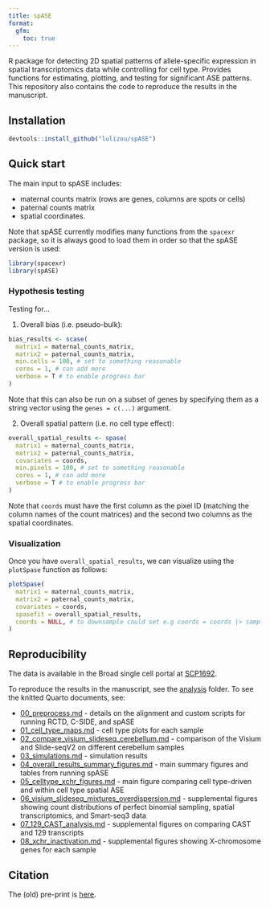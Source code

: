 ```yaml
---
title: spASE
format: 
  gfm:
    toc: true
---
```


R package for detecting 2D spatial patterns of allele-specific expression in spatial
transcriptomics data while controlling for cell type. Provides functions for estimating, plotting, and testing for significant ASE patterns. This repository also contains the code to reproduce
the results in the manuscript.


## Installation

```r
devtools::install_github("lulizou/spASE")
```

## Quick start

The main input to spASE includes:

* maternal counts matrix (rows are genes, columns are spots or cells)
* paternal counts matrix 
* spatial coordinates.

Note that spASE currently modifies many functions from the `spacexr` package,
so it is always good to load them in order so that the spASE version is used:

```r
library(spacexr)
library(spASE)
```

### Hypothesis testing

Testing for...

1. Overall bias (i.e. pseudo-bulk):

```r
bias_results <- scase(
  matrix1 = maternal_counts_matrix,
  matrix2 = paternal_counts_matrix,
  min.cells = 100, # set to something reasonable
  cores = 1, # can add more
  verbose = T # to enable progress bar
)
```

Note that this can also be run on a subset of genes by specifying them
as a string vector using the `genes = c(...)` argument.

2. Overall spatial pattern (i.e. no cell type effect):

```r
overall_spatial_results <- spase(
  matrix1 = maternal_counts_matrix,
  matrix2 = paternal_counts_matrix,
  covariates = coords,
  min.pixels = 100, # set to something reasonable
  cores = 1, # can add more
  verbose = T # to enable progress bar
)
```

Note that `coords` must have the first column as the pixel ID (matching the
column names of the count matrices) and the second two columns as the
spatial coordinates.


### Visualization

Once you have `overall_spatial_results`, we can visualize using the `plotSpase`
function as follows:

```r
plotSpase(
  matrix1 = maternal_counts_matrix,
  matrix2 = paternal_counts_matrix,
  covariates = coords,
  spasefit = overall_spatial_results,
  coords = NULL, # to downsample could set e.g coords = coords |> sample_n(1e4)
)
```

## Reproducibility

The data is available in the Broad single cell portal at [SCP1692](https://singlecell.broadinstitute.org/single_cell/study/SCP1692/detection-of-allele-specific-expression-in-spatial-transcriptomics-with-spase). 

To reproduce the results in the manuscript, see the [analysis](https://github.com/lulizou/spASE/tree/master/analysis) folder. To see the knitted Quarto documents, see:

* [00_preprocess.md](https://github.com/lulizou/spASE/blob/master/analysis/00_preprocess.md) - details on the alignment and custom scripts for running RCTD, C-SIDE, and spASE
* [01_cell_type_maps.md](https://github.com/lulizou/spASE/blob/master/analysis/01_cell_type_maps.md) - cell type plots for each sample
* [02_compare_visium_slideseq_cerebellum.md](https://github.com/lulizou/spASE/blob/master/analysis/02_compare_visium_slideseq_cerebellum.md) - comparison of the Visium and Slide-seqV2 on different cerebellum samples
* [03_simulations.md](https://github.com/lulizou/spASE/blob/master/analysis/03_simulations.md) - simulation results
* [04_overall_results_summary_figures.md](https://github.com/lulizou/spASE/blob/master/analysis/04_overall_results_summary_figures.md) - main summary figures and tables from running spASE
* [05_celltype_xchr_figures.md](https://github.com/lulizou/spASE/blob/master/analysis/05_celltype_xchr_figures.md) - main figure comparing cell type-driven and within cell type spatial ASE
* [06_visium_slideseq_mixtures_overdispersion.md](https://github.com/lulizou/spASE/blob/master/analysis/06_visium_slideseq_mixtures_overdispersion.md) - supplemental figures showing count distributions of perfect binomial sampling, spatial transcriptomics, and Smart-seq3 data
* [07_129_CAST_analysis.md](https://github.com/lulizou/spASE/blob/master/analysis/07_129_CAST_analysis.md) - supplemental figures on comparing CAST and 129 transcripts
* [08_xchr_inactivation.md](https://github.com/lulizou/spASE/blob/master/analysis/08_xchr_inactivation.md) - supplemental figures showing X-chromosome genes for each sample





## Citation

The (old) pre-print is [here](https://www.biorxiv.org/content/10.1101/2021.12.01.470861v1.full).

